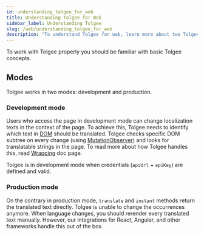 ```yaml
---
id: understanding_tolgee_for_web
title: Understanding Tolgee for Web
sidebar_label: Understanding Tolgee
slug: /web/understanding_tolgee_for_web
description: "To understand Tolgee for web, learn more about two Tolgee basic concepts: development mode and production mode."
---
```


To work with Tolgee properly you should be familiar with basic Tolgee concepts.

## Modes

Tolgee works in two modes: development and production.

### Development mode
Users who access the page in development mode can change localization texts in the context of the page.
To achieve this, Tolgee needs to identify which text in
[DOM](https://developer.mozilla.org/en-US/docs/Web/API/Document_Object_Model/Introduction)
should be translated. Tolgee checks specific DOM subtree on every change
(using [MutationObserver](https://developer.mozilla.org/en-US/docs/Web/API/MutationObserver)) and looks for
translatable strings in the page. To read more about how Tolgee handles this, read [Wrapping](wrapping) doc page.

Tolgee is in development mode when credentials (`apiUrl` + `apiKey`) are defined and valid.

### Production mode
On the contrary in production mode, `translate` and `instant` methods return the translated text directly.
Tolgee is unable to change the occurrences anymore. When language changes, you should
rerender every translated text manually. However, our integrations for React, Angular, and other frameworks handle
this out of the box.
